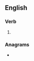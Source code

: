 ==English==

===Verb===
{{head|en|verb form}}

# {{en-third-person singular of|inhere}}

===Anagrams===
* {{anagrams|en|a=eehinrs|Henries|Sheerin|Shireen|henries|inherse|reshine}}